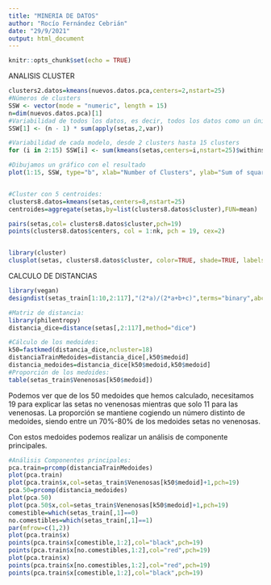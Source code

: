 ```yaml
---
title: "MINERIA DE DATOS"
author: "Rocío Fernández Cebrián"
date: "29/9/2021"
output: html_document
---
```


```r
knitr::opts_chunk$set(echo = TRUE)
```




ANALISIS CLUSTER
```r
clusters2.datos=kmeans(nuevos.datos.pca,centers=2,nstart=25)
#Números de clusters
SSW <- vector(mode = "numeric", length = 15)
n=dim(nuevos.datos.pca)[1]
#Variabilidad de todos los datos, es decir, todos los datos como un único cluster
SSW[1] <- (n - 1) * sum(apply(setas,2,var)) 

#Variabilidad de cada modelo, desde 2 clusters hasta 15 clusters
for (i in 2:15) SSW[i] <- sum(kmeans(setas,centers=i,nstart=25)$withinss)

#Dibujamos un gráfico con el resultado
plot(1:15, SSW, type="b", xlab="Number of Clusters", ylab="Sum of squares within groups",pch=19, col="steelblue4")


#Cluster con 5 centroides:
clusters8.datos=kmeans(setas,centers=8,nstart=25)
centroides=aggregate(setas,by=list(clusters8.datos$cluster),FUN=mean) 

pairs(setas,col= clusters8.datos$cluster,pch=19)
points(clusters8.datos$centers, col = 1:nk, pch = 19, cex=2)


library(cluster)
clusplot(setas, clusters8.datos$cluster, color=TRUE, shade=TRUE, labels=2,lines=0)
```

CALCULO DE DISTANCIAS
```r
library(vegan)
designdist(setas_train[1:10,2:117],"(2*a)/(2*a+b+c)",terms="binary",abcd=TRUE)

#Matriz de distancia:
library(philentropy)
distancia_dice=distance(setas[,2:117],method="dice")
```



```r
#Cálculo de los medoides:
k50=fastkmed(distancia_dice,ncluster=18)
distanciaTrainMedoides=distancia_dice[,k50$medoid]
distancia_medoides=distancia_dice[k50$medoid,k50$medoid]
#Proporción de los medoides:
table(setas_train$Venenosas[k50$medoid])
```
Podemos ver que de los 50 medoides que hemos calculado, necesitamos 19 para explicar las setas no venenosas mientras que solo 11 para las venenosas. La proporción se mantiene cogiendo un número distinto de medoides, siendo entre un 70%-80% de los medoides setas no venenosas.

Con estos medoides podemos realizar un análisis de componente principales.
```r
#Análisis Componentes principales:
pca.train=prcomp(distanciaTrainMedoides)
plot(pca.train)
plot(pca.train$x,col=setas_train$Venenosas[k50$medoid]+1,pch=19)
pca.50=prcomp(distancia_medoides)
plot(pca.50)
plot(pca.50$x,col=setas_train$Venenosas[k50$medoid]+1,pch=19)
comestible=which(setas_train[,1]==0)
no.comestibles=which(setas_train[,1]==1)
par(mfrow=c(1,2))
plot(pca.train$x)
points(pca.train$x[comestible,1:2],col="black",pch=19)
points(pca.train$x[no.comestibles,1:2],col="red",pch=19)
plot(pca.train$x)
points(pca.train$x[no.comestibles,1:2],col="red",pch=19)
points(pca.train$x[comestible,1:2],col="black",pch=19)
```


